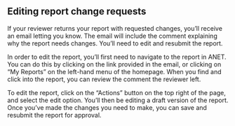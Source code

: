 
<Meta title="ANET User Stories/Report Change Requests" />

## Editing report change requests

If your reviewer returns your report with requested changes, you’ll receive an email letting you know. The email will include the comment explaining why the report needs changes. You’ll need to edit and resubmit the report.

In order to edit the report, you’ll first need to navigate to the report in ANET. You can do this by clicking on the link provided in the email, or clicking on “My Reports” on the left-hand menu of the homepage. When you find and click into the report, you can review the comment the reviewer left.

To edit the report, click on the “Actions” button on the top right of the page, and select the edit option. You’ll then be editing a draft version of the report. Once you’ve made the changes you need to make, you can save and resubmit the report for approval.
